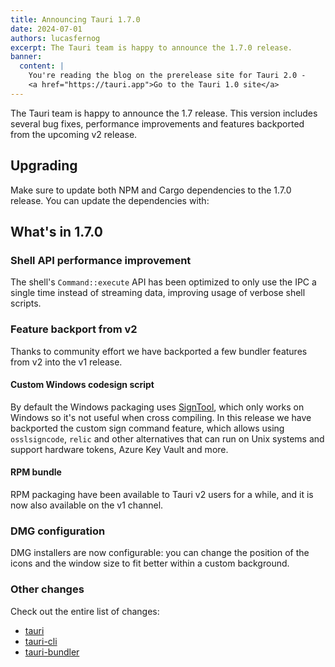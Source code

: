 ```yaml
---
title: Announcing Tauri 1.7.0
date: 2024-07-01
authors: lucasfernog
excerpt: The Tauri team is happy to announce the 1.7.0 release.
banner:
  content: |
    You're reading the blog on the prerelease site for Tauri 2.0 -
    <a href="https://tauri.app">Go to the Tauri 1.0 site</a>
---
```



The Tauri team is happy to announce the 1.7 release. This version includes several bug fixes, performance improvements and features backported from the upcoming v2 release.

## Upgrading

Make sure to update both NPM and Cargo dependencies to the 1.7.0 release. You can update the dependencies with:

<CommandTabs
  npm="npm install @tauri-apps/cli@v1 @tauri-apps/api@v1"
  yarn="yarn upgrade @tauri-apps/cli@v1 @tauri-apps/api@v1"
  pnpm="pnpm update @tauri-apps/cli@v1 @tauri-apps/api@v1"
  cargo="cargo update"
/>

## What's in 1.7.0

### Shell API performance improvement

The shell's `Command::execute` API has been optimized to only use the IPC a single time instead of streaming data, improving usage of verbose shell scripts.

### Feature backport from v2

Thanks to community effort we have backported a few bundler features from v2 into the v1 release.

#### Custom Windows codesign script

By default the Windows packaging uses [SignTool](https://learn.microsoft.com/en-us/windows/win32/seccrypto/signtool), which only works on Windows so it's not useful when cross compiling.
In this release we have backported the custom sign command feature, which allows using `osslsigncode`, `relic` and other alternatives that can run on Unix systems and support hardware tokens, Azure Key Vault and more.

#### RPM bundle

RPM packaging have been available to Tauri v2 users for a while, and it is now also available on the v1 channel.

### DMG configuration

DMG installers are now configurable: you can change the position of the icons and the window size to fit better within a custom background.

### Other changes

Check out the entire list of changes:

- [tauri](https://github.com/tauri-apps/tauri/releases/tag/tauri-v1.7.0)
- [tauri-cli](https://github.com/tauri-apps/tauri/releases/tag/tauri-cli-v1.6.0)
- [tauri-bundler](https://github.com/tauri-apps/tauri/releases/tag/tauri-bundler-v1.6.0)
